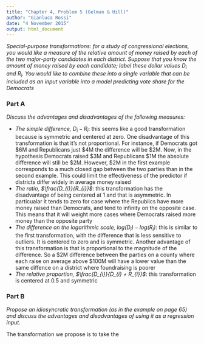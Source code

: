 ```yaml
---
title: "Chapter 4, Problem 5 (Gelman & Hill)"
author: "Gianluca Rossi"
date: "4 November 2015"
output: html_document
---
```


*Special-purpose transformations: for a study of congressional elections, you would like a measure of the relative amount of money raised by each of the two major-party candidates in each district. Suppose that you know the amount of money raised by each candidate; label these dollar values $D_{i}$ and $R_{i}$. You would like to combine these into a single variable that can be included as an input variable into a model predicting vote share for the Democrats*


### Part A

*Discuss the advantages and disadvantages of the following measures:*

* *The simple difference, $D_{i} − R_{i}$*: this seems like a good transformation because is symmetric and centered at zero. One disadvantage of this transformation is that it's not proportional. For instance, if Democrats got $6M and Republicans just $4M the difference will be $2M. Now, in the hypothesis Democrats raised $3M and Republicans $1M the absolute difference will still be $2M. However, $2M in the first example corresponds to a much closed gap between the two parties than in the second example. This could limit the effectiveness of the predictor if districts differ widely in average money raised
* *The ratio, $\frac{D_{i}}{R_{i}}$*: this transformation has the disadvantage of being centered at 1 and that is asymmetric. In particualar it tends to zero for case where the Republics have more money raised than Democrats, and tend to infinity on the opposite case. This means that it will weight more cases where Democrats raised more money than the opposite party
* *The difference on the logarithmic scale, $log(D_{i}) − log(R_{i})$*: this is similar to the first transformation, with the difference that is less sensitive to outliers. It is centered to zero and is symmetric. Another advantage of this transformation is that is proportional to the magnitude of the difference. So a $2M difference between the parties on a county where each raise on average above $100M will have a lower value than the same diffence on a district where foundraising is poorer
* *The relative proportion, $\frac{D_{i}}{D_{i} + R_{i}}$*: this transformation is centered at 0.5 and symmetric


### Part B

*Propose an idiosyncratic transformation (as in the example on page 65) and discuss the advantages and disadvantages of using it as a regression input.*

The transformation we propose is to take the 
